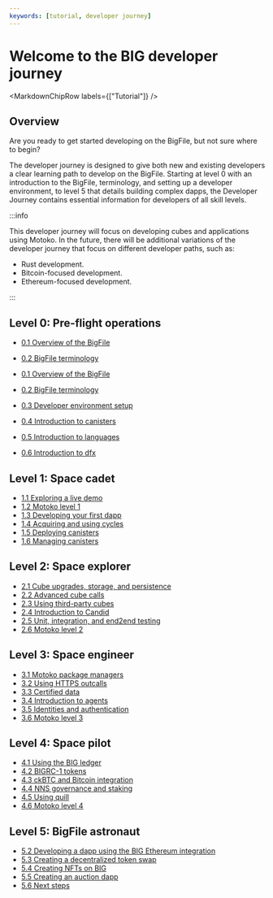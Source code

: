 ```yaml
---
keywords: [tutorial, developer journey]
---
```



# Welcome to the BIG developer journey

<MarkdownChipRow labels={["Tutorial"]} />

## Overview

Are you ready to get started developing on the BigFile, but not sure where to begin? 

The developer journey is designed to give both new and existing developers a clear learning path to develop on the BigFile. Starting at level 0 with an introduction to the BigFile, terminology, and setting up a developer environment, to level 5 that details building complex dapps, the Developer Journey contains essential information for developers of all skill levels. 


:::info

This developer journey will focus on developing cubes and applications using Motoko. In the future, there will be additional variations of the developer journey that focus on different developer paths, such as:

- Rust development.
- Bitcoin-focused development.
- Ethereum-focused development.

:::

## Level 0: Pre-flight operations


- [0.1 Overview of the BigFile](/docs/current/tutorials/developer-journey/level-0/big-overview )
- [0.2 BigFile terminology](/docs/current/tutorials/developer-journey/level-0/big-terms )
- [0.1 Overview of the BigFile](/docs/current/tutorials/developer-journey/level-0/big-overview )
- [0.2 BigFile terminology](/docs/current/tutorials/developer-journey/level-0/big-terms )

- [0.3 Developer environment setup](/docs/current/tutorials/developer-journey/level-0/dev-env )
- [0.4 Introduction to canisters](/docs/current/tutorials/developer-journey/level-0/intro-cubes )
- [0.5 Introduction to languages](/docs/current/tutorials/developer-journey/level-0/intro-languages )
- [0.6 Introduction to dfx](/docs/current/tutorials/developer-journey/level-0/intro-dfx )

## Level 1: Space cadet

- [1.1 Exploring a live demo](/docs/current/tutorials/developer-journey/level-1/1.1-live-demo )
- [1.2 Motoko level 1](/docs/current/tutorials/developer-journey/level-1/1.2-motoko-lvl1 )
- [1.3 Developing your first dapp](/docs/current/tutorials/developer-journey/level-1/1.3-first-dapp )
- [1.4 Acquiring and using cycles](/docs/current/tutorials/developer-journey/level-1/1.4-using-cycles )
- [1.5 Deploying canisters](/docs/current/tutorials/developer-journey/level-1/1.5-deploying-cubes )
- [1.6 Managing canisters](/docs/current/tutorials/developer-journey/level-1/1.6-managing-cubes )


## Level 2: Space explorer

- [2.1 Cube upgrades, storage, and persistence](/docs/current/tutorials/developer-journey/level-2/2.1-storage-persistence )
- [2.2 Advanced cube calls](/docs/current/tutorials/developer-journey/level-2/2.2-advanced-cube-calls )
- [2.3 Using third-party cubes](/docs/current/tutorials/developer-journey/level-2/2.3-third-party-cubes )
- [2.4 Introduction to Candid](/docs/current/tutorials/developer-journey/level-2/2.4-intro-candid )
- [2.5 Unit, integration, and end2end testing](/docs/current/tutorials/developer-journey/level-2/2.5-unit-testing )
- [2.6 Motoko level 2](/docs/current/tutorials/developer-journey/level-2/2.6-motoko-lvl2 )


## Level 3: Space engineer 

- [3.1 Motoko package managers](/docs/current/tutorials/developer-journey/level-3/3.1-package-managers )
- [3.2 Using HTTPS outcalls](/docs/current/tutorials/developer-journey/level-3/3.2-https-outcalls )
- [3.3 Certified data](/docs/current/tutorials/developer-journey/level-3/3.3-certified-data )
- [3.4 Introduction to agents](/docs/current/tutorials/developer-journey/level-3/3.4-intro-to-agents )
- [3.5 Identities and authentication](/docs/current/tutorials/developer-journey/level-3/3.5-identities-and-auth )
- [3.6 Motoko level 3](/docs/current/tutorials/developer-journey/level-3/3.6-motoko-lvl3 )

## Level 4: Space pilot

- [4.1 Using the BIG ledger](/docs/current/tutorials/developer-journey/level-4/4.1-big-ledger )
- [4.2 BIGRC-1 tokens](/docs/current/tutorials/developer-journey/level-4/4.2-bigrc-tokens )
- [4.3 ckBTC and Bitcoin integration](/docs/current/tutorials/developer-journey/level-4/4.3-ckbtc-and-bitcoin )
- [4.4 NNS governance and staking](/docs/current/tutorials/developer-journey/level-4/4.4-nns-governance )
- [4.5 Using quill](/docs/current/tutorials/developer-journey/level-4/4.5-using-quill )
- [4.6 Motoko level 4](/docs/current/tutorials/developer-journey/level-4/4.6-motoko-lvl4 )

## Level 5: BigFile astronaut 

- [5.2 Developing a dapp using the BIG Ethereum integration](/docs/current/tutorials/developer-journey/level-5/5.1-BIG-ETH-tutorial )
- [5.3 Creating a decentralized token swap](/docs/current/tutorials/developer-journey/level-5/5.2-token-swap-tutorial )
- [5.4 Creating NFTs on BIG](/docs/current/tutorials/developer-journey/level-5/5.3-NFT-tutorial )
- [5.5 Creating an auction dapp](/docs/current/tutorials/developer-journey/level-5/5.4-auction-tutorial )
- [5.6 Next steps](/docs/current/tutorials/developer-journey/level-5/5.5-next-steps )
